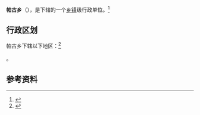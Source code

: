 {{中国乡级行政区|54/01/23/205/000}}

'''帕古乡'''（{{bo|z=བྲག་སྐོར་|w=}}），是{{PRC admin/fullname|54/01/23/205/000|3}}下辖的一个[[乡镇|乡镇]]级行政单位。<ref>{{PRC admin/ref sgc|{{PRC admin/parent|54/01/23/205/000}}}}</ref>

== 行政区划 ==

帕古乡下辖以下地区：<ref>{{PRC admin/ref sgc|54/01/23/205/000}}</ref>

{{PRC admin/children|54/01/23/205/000}}。

== 参考资料 ==

{{reflist}}

{{行政区划小作品}}
{{PRC admin/navcat|54/01/23/205/000}}